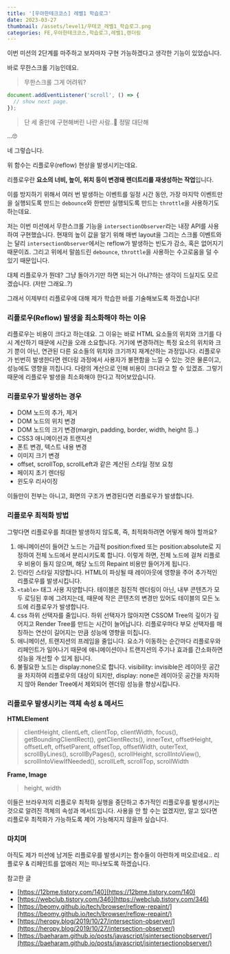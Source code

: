 ```yaml
---
title: '[우아한테크코스] 레벨1 학습로그'
date: 2023-03-27
thumbnail: /assets/level1/우테코_레벨1_학습로그.png
categories: FE,우아한테크코스,학습로그,레벨1,렌더링
---
```


이번 미션의 2단계를 마주하고 보자마자 구현 가능하겠다고 생각한 기능이 있었습니다.

바로 무한스크롤 기능인데요.

> 무한스크롤 그게 어려워?

```ts
document.addEventListener('scroll', () => {
  // show next page.
});
```

> 단 세 줄만에 구현해버린 나란 사람..🫢 정말 대단해

...🙄

네 그렇습니다.

위 함수는 리플로우(reflow) 현상을 발생시키는데요.

리플로우란 **요소의 너비, 높이, 위치 등이 변경돼 렌더트리를 재생성하는 작업**입니다.

이를 방지하기 위해서 여러 번 발생하는 이벤트를 일정 시간 동안, 가장 마지막 이벤트만을 실행되도록 만드는 `debounce`와 한번만 실행되도록 만드는 `throttle`을 사용하기도 하는데요.

저는 이번 미션에서 무한스크롤 기능을 `intersectionObserver`라는 내장 API를 사용하여 구현했습니다. 현재의 높이 값을 알기 위해 매번 layout을 그리는 스크롤 이벤트와는 달리 `intersectionObserver`에서는 reflow가 발생하는 빈도가 감소, 혹은 없어지기 때문이죠. 그리고 위에서 말씀드린 `debounce`, `throttle`을 사용하는 수고로움을 덜 수 있기 때문입니다.

대체 리플로우가 뭔데? 그냥 돌아가기만 하면 되는거 아냐?하는 생각이 드실지도 모르겠습니다. (저만 그래요..?)

그래서 이제부터 리플로우에 대해 제가 학습한 바를 기술해보도록 하겠습니다!

### 리플로우(Reflow) 발생을 최소화해야 하는 이유

리플로우는 비용이 크다고 하는데요. 그 이유는 바로 HTML 요소들의 위치와 크기를 다시 계산하기 때문에 시간을 오래 소요합니다. 거기에 변경하려는 특정 요소의 위치와 크기 뿐이 아닌, 연관된 다른 요소들의 위치와 크기까지 재계산하는 과정입니다. 리플로우가 빈번히 발생한다면 렌더링 과정에서 사용자가 불편함을 느낄 수 있는 것은 물론이고, 성능에도 영향을 끼칩니다. 다량의 계산으로 인해 비용이 크다라고 할 수 있겠죠. 그렇기 때문에 리플로우 발생을 최소화해야 한다고 적어보았습니다.

### 리플로우가 발생하는 경우

- DOM 노드의 추가, 제거
- DOM 노드의 위치 변경
- DOM 노드의 크기 변경(margin, padding, border, width, height 등..)
- CSS3 애니메이션과 트랜지션
- 폰트 변경, 텍스트 내용 변경
- 이미지 크기 변경
- offset, scrollTop, scrollLeft과 같은 계산된 스타일 정보 요청
- 페이지 초기 렌더링
- 윈도우 리사이징

이들만이 전부는 아니고, 화면의 구조가 변경된다면 리플로우가 발생합니다.

### 리플로우 최적화 방법

그렇다면 리플로우를 최대한 발생하지 않도록, 즉, 최적화하려면 어떻게 해야 할까요?

1. 애니메이션이 들어간 노드는 가급적 position:fixed 또는 position:absolute로 지정하여 전체 노드에서 분리시키도록 합니다. 이렇게 하면, 전체 노드에 걸쳐 리플로우 비용이 들지 않으며, 해당 노드의 Repaint 비용만 들어가게 됩니다.
2. 인라인 스타일 지양합니다. HTML이 파싱될 때 레이아웃에 영향을 주어 추가적인 리플로우를 발생시킵니다.
3. `<table>` 태그 사용 지양합니다. 테이블은 점진적 렌더링이 아닌, 내부 콘텐츠가 모두 로딩된 후에 그려지는데, 때문에 작은 콘텐츠의 변경만 있어도 테이블의 모든 노드에 리플로우가 발생합니다.
4. css 하위 선택자를 줄입니다. 하위 선택자가 많아지면 CSSOM Tree의 깊이가 깊어지고 Render Tree를 만드는 시간이 늘어납니다. 리플로우마다 부모 선택자를 매칭하는 연산이 길어지는 만큼 성능에 영향을 미칩니다.
5. 애니메이션, 트랜지션의 프레임을 줄입니다. 요소가 이동하는 순간마다 리플로우와 리페인트가 일어나기 때문에 애니메이션이나 트랜지션의 주기나 효과를 간소화하면 성능을 개선할 수 있게 됩니다.
6. 불필요한 노드는 display:none으로 합니다. visibility: invisible은 레이아웃 공간을 차지하여 리플로우의 대상이 되지만, display: none은 레이아웃 공간을 차지하지 않아 Render Tree에서 제외되어 렌더링 성능을 향상시킵니다.

### 리플로우 발생시키는 객체 속성 & 메서드

**HTMLElement**

> clientHeight, clientLeft, clientTop, clientWidth, focus(), getBoundingClientRect(), getClientRects(), innerText, offsetHeight, offsetLeft, offsetParent, offsetTop, offsetWidth, outerText, scrollByLines(), scrollByPages(), scrollHeight, scrollIntoView(), scrollIntoViewIfNeeded(), scrollLeft, scrollTop, scrollWidth

**Frame, Image**

> height, width

이들은 브라우저의 리플로우 최적화 실행을 중단하고 추가적인 리플로우를 발생시키는 것으로 알려진 객체의 속성과 메서드입니다. 사용을 안 할 수는 없겠지만, 알고 있다면 리플로우 최적화가 가능하도록 제어 가능해지지 않을까 싶습니다.

### 마치며

아직도 제가 미션에 남겨둔 리플로우를 발생시키는 함수들이 아련하게 떠오르네요.. 리플로우 & 리페인트를 없애러 저는 떠나보도록 하겠습니다.

참고한 글

- [https://12bme.tistory.com/140](https://12bme.tistory.com/140)
- [https://webclub.tistory.com/346](https://webclub.tistory.com/346)
- [https://beomy.github.io/tech/browser/reflow-repaint/](https://beomy.github.io/tech/browser/reflow-repaint/)
- [https://heropy.blog/2019/10/27/intersection-observer/](https://heropy.blog/2019/10/27/intersection-observer/)
- [https://baeharam.github.io/posts/javascript/jsintersectionobserver/](https://baeharam.github.io/posts/javascript/jsintersectionobserver/)
